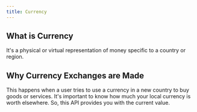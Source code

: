 ```yaml
---
title: Currency
---
```


## What is Currency

It's a physical or virtual representation of money specific to a country or region.

## Why Currency Exchanges are Made

This happens when a user tries to use a currency in a new country to buy goods or services.
It's important to know how much your local currency is worth elsewhere. So, this API provides you
with the current value.

